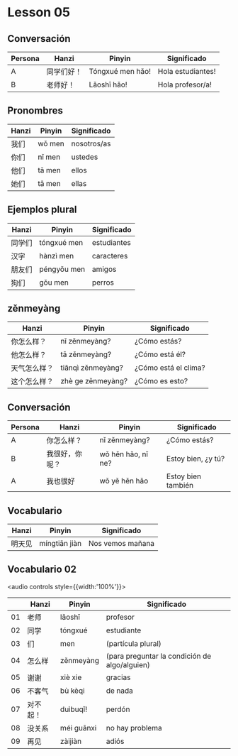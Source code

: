 # Lesson 05

## Conversación

|Persona|Hanzi|Pinyin|Significado|
|---|---|---|----|
|A|同学们好！|Tóngxué men hǎo!|Hola estudiantes!|
|B|老师好！|Lǎoshī hǎo!|Hola profesor/a!|

## Pronombres

|Hanzi|Pinyin|Significado|
|---|---|---|
|我们|wǒ men|nosotros/as|
|你们|nǐ men|ustedes|
|他们|tā men|ellos|
|她们|tā men|ellas|

## Ejemplos plural

|Hanzi|Pinyin|Significado|
|---|---|---|
|同学们|tóngxué men|estudiantes|
|汉字|hànzì men|caracteres|
|朋友们|péngyǒu men|amigos|
|狗们|gǒu men|perros|

## zěnmeyàng
|Hanzi|Pinyin|Significado|
|---|---|---|
|你怎么样？|nǐ zěnmeyàng?|¿Cómo estás?|
|他怎么样？|tā zěnmeyàng?|¿Cómo está él?|
|天气怎么样？|tiānqì zěnmeyàng?|¿Cómo está el clima?|
|这个怎么样？|zhè ge zěnmeyàng?|¿Cómo es esto?|

## Conversación

|Persona|Hanzi|Pinyin|Significado|
|---|---|---|---|
|A|你怎么样？|nǐ zěnmeyàng?|¿Cómo estás?|
|B|我很好，你呢？|wǒ hěn hǎo, nǐ ne?|Estoy bien, ¿y tú?|
|A|我也很好|wǒ yě hěn hǎo|Estoy bien también|

## Vocabulario

|Hanzi|Pinyin|Significado|
|---|---|---|
|明天见|míngtiān jiàn|Nos vemos mañana|

## Vocabulario 02

<audio controls style={{width:'100%'}}>
    <source src="/idiomas/chino/audio/vocabulary04.mp3" type="audio/mpeg"/>
</audio>

||Hanzi|Pinyin|Significado|
|---|---|---|---|
|01|老师|lǎoshī|profesor|
|02|同学|tónɡxué|estudiante|
|03|们|men|(partícula plural)|
|04|怎么样|zěnmeyàng|(para preguntar la condición de algo/alguien)|
|05|谢谢|xiè xie|gracias|
|06|不客气|bù kèqi|de nada|
|07|对不起！|duìbuqǐ!|perdón|
|08|没关系|méi guānxi|no hay problema|
|09|再见|zàijiàn|adiós|
